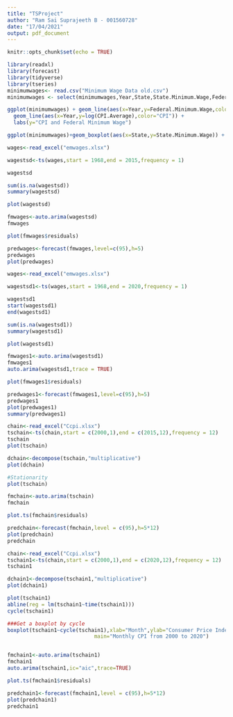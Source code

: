 ---
title: "TSProject"
author: "Ram Sai Suprajeeth B - 001560728"
date: "17/04/2021"
output: pdf_document
---

```{r setup, include=FALSE}
knitr::opts_chunk$set(echo = TRUE)
```

```{r}
library(readxl)
library(forecast)
library(tidyverse)
library(tseries)
minimumwages<- read.csv("Minimum Wage Data old.csv")
minimumwages <- select(minimumwages,Year,State,State.Minimum.Wage,Federal.Minimum.Wage,Effective.Minimum.Wage,CPI.Average)

ggplot(minimumwages) + geom_line(aes(x=Year,y=Federal.Minimum.Wage,color="Federal.Minimum.Wage")) +
  geom_line(aes(x=Year,y=log(CPI.Average),color="CPI")) +
  labs(y="CPI and Federal Minimum Wage")

ggplot(minimumwages)+geom_boxplot(aes(x=State,y=State.Minimum.Wage)) + coord_flip()

```

```{r}
wages<-read_excel("emwages.xlsx")

wagestsd<-ts(wages,start = 1968,end = 2015,frequency = 1)

wagestsd

sum(is.na(wagestsd))
summary(wagestsd)

plot(wagestsd)

fmwages<-auto.arima(wagestsd)
fmwages

plot(fmwages$residuals)

predwages<-forecast(fmwages,level=c(95),h=5)
predwages
plot(predwages)
```

```{r}
wages<-read_excel("emwages.xlsx")

wagestsd1<-ts(wages,start = 1968,end = 2020,frequency = 1)

wagestsd1
start(wagestsd1)
end(wagestsd1)

sum(is.na(wagestsd1))
summary(wagestsd1)

plot(wagestsd1)

fmwages1<-auto.arima(wagestsd1)
fmwages1
auto.arima(wagestsd1,trace = TRUE)

plot(fmwages1$residuals)

predwages1<-forecast(fmwages1,level=c(95),h=5)
predwages1
plot(predwages1)
summary(predwages1)
```

```{r}
chain<-read_excel("Ccpi.xlsx")
tschain<-ts(chain,start = c(2000,1),end = c(2015,12),frequency = 12)
tschain
plot(tschain)

dchain<-decompose(tschain,"multiplicative")
plot(dchain)

#Stationarity
plot(tschain)

fmchain<-auto.arima(tschain)
fmchain

plot.ts(fmchain$residuals)

predchain<-forecast(fmchain,level = c(95),h=5*12)
plot(predchain)
predchain


```

```{r}
chain<-read_excel("Ccpi.xlsx")
tschain1<-ts(chain,start = c(2000,1),end = c(2020,12),frequency = 12)
tschain1

dchain1<-decompose(tschain1,"multiplicative")
plot(dchain1)

plot(tschain1)
abline(reg = lm(tschain1~time(tschain1)))
cycle(tschain1)

###Get a boxplot by cycle
boxplot(tschain1~cycle(tschain1),xlab="Month",ylab="Consumer Price Index",
                            main="Monthly CPI from 2000 to 2020")


fmchain1<-auto.arima(tschain1)
fmchain1
auto.arima(tschain1,ic="aic",trace=TRUE)

plot.ts(fmchain1$residuals)

predchain1<-forecast(fmchain1,level = c(95),h=5*12)
plot(predchain1)
predchain1

```
